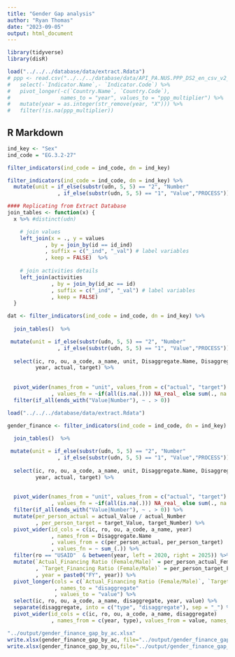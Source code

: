 ```yaml
---
title: "Gender Gap analysis"
author: "Ryan Thomas"
date: "2023-09-05"
output: html_document
---
```


```r
library(tidyverse)
library(disR)

load("../../../database/data/extract.Rdata")
# ppp <- read.csv("../../../database/data/API_PA.NUS.PPP_DS2_en_csv_v2_5734723.csv", skip = 4) %>%
#   select(-`Indicator.Name`,- `Indicator.Code`) %>%
#   pivot_longer(-c(`Country.Name`, `Country.Code`), 
#                names_to = "year", values_to = "ppp_multiplier") %>%
#   mutate(year = as.integer(str_remove(year, "X"))) %>%
#   filter(!is.na(ppp_multiplier))
```

## R Markdown

```r
ind_key <- "Sex"
ind_code = "EG.3.2-27"

filter_indicators(ind_code = ind_code, dn = ind_key)
```



```r
filter_indicators(ind_code = ind_code, dn = ind_key) %>%
  mutate(unit = if_else(substr(udn, 5, 5) == "2", "Number"
                , if_else(substr(udn, 5, 5) == "1", "Value","PROCESS"))) 
```



```r
#### Replicating from Extract Database
join_tables <- function(x) {
  x %>% #distinct(udn)

    # join values
    left_join(x = ., y = values
            , by = join_by(id == id_ind)
            , suffix = c("_ind", "_val") # label variables
            , keep = FALSE)  %>%
    
    # join activities details
    left_join(activities
              , by = join_by(id_ac == id)
              , suffix = c("_ind", "_val") # label variables
              , keep = FALSE)
  }
```


```r
dat <- filter_indicators(ind_code = ind_code, dn = ind_key) %>% 
   
  join_tables()  %>% 

 mutate(unit = if_else(substr(udn, 5, 5) == "2", "Number"
                , if_else(substr(udn, 5, 5) == "1", "Value","PROCESS"))) %>%
  
  select(ic, ro, ou, a_code, a_name, unit, Disaggregate.Name, Disaggregate.Country, 
         year, actual, target) %>%
  
 
  pivot_wider(names_from = "unit", values_from = c("actual", "target")
              , values_fn = ~if(all(is.na(.))) NA_real_ else sum(., na.rm=T)) %>%
  filter(if_all(ends_with("Value|Number"), ~ . > 0))
```


```r
load("../../../database/data/extract.Rdata")

gender_finance <- filter_indicators(ind_code = ind_code, dn = ind_key) %>% 
   
  join_tables()  %>% 

 mutate(unit = if_else(substr(udn, 5, 5) == "2", "Number"
                , if_else(substr(udn, 5, 5) == "1", "Value","PROCESS"))) %>%
  
  select(ic, ro, ou, a_code, a_name, unit, Disaggregate.Name, Disaggregate.Country, 
         year, actual, target) %>%
  
 
  pivot_wider(names_from = "unit", values_from = c("actual", "target")
              , values_fn = ~if(all(is.na(.))) NA_real_ else sum(., na.rm=T)) %>%
  filter(if_all(ends_with("Value|Number"), ~ . > 0)) %>%
  mutate(per_person_actual = actual_Value / actual_Number
         , per_person_target = target_Value, target_Number) %>%
  pivot_wider(id_cols = c(ic, ro, ou, a_code, a_name, year)
              , names_from = Disaggregate.Name
              , values_from = c(per_person_actual, per_person_target)
              , values_fn = ~ sum_(.)) %>%
  filter(ro == "USAID"  & between(year, left = 2020, right = 2025)) %>% arrange(year) %>%
  mutate(`Actual_Financing Ratio (Female/Male)` = per_person_actual_Female/per_person_actual_Male
         , `Target_Financing Ratio (Female/Male)` = per_person_target_Female/per_person_target_Male
         , year = paste0("FY", year)) %>%
  pivot_longer(cols = c(`Actual_Financing Ratio (Female/Male)`, `Target_Financing Ratio (Female/Male)`)
               , names_to = "disaggregate"
               , values_to = "value") %>% 
  select(ic, ro, ou, a_code, a_name, disaggregate, year, value) %>%
  separate(disaggregate, into = c("type", "disaggregate"), sep = "_") %>%
  pivot_wider(id_cols = c(ic, ro, ou, a_code, a_name, disaggregate) 
              , names_from = c(year, type), values_from = value, names_sep = " ") 
```




```r
"../output/gender_finance_gap_by_ac.xlsx"
write.xlsx(gender_finance_gap_by_ac, file="../output/gender_finance_gap_by_ac.xlsx")
write.xlsx(gender_finance_gap_by_ou,file="../output/gender_finance_gap_by_ou.xlsx")


```

